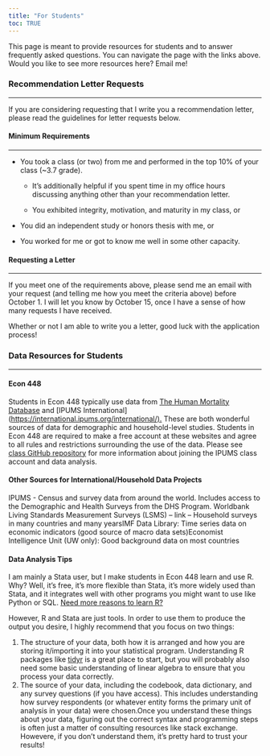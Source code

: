 ```yaml
---
title: "For Students"
toc: TRUE
---
```


This page is meant to provide resources for students and to answer frequently asked questions. You can navigate the page with the links above. Would you like to see more resources here? Email me!

### Recommendation Letter Requests

-------

If you are considering requesting that I write you a recommendation letter, please read the guidelines for letter requests below.

#### Minimum Requirements

-------

-   You took a class (or two) from me and performed in the top 10% of your class (\~3.7 grade).

    -   It's additionally helpful if you spent time in my office hours discussing anything other than your recommendation letter.

    -   You exhibited integrity, motivation, and maturity in my class, or

```{=html}
<!-- -->
```
-   You did an independent study or honors thesis with me, or

```{=html}
<!-- -->
```
-   You worked for me or got to know me well in some other capacity.

#### Requesting a Letter

-------

If you meet one of the requirements above, please send me an email with your request (and telling me how you meet the criteria above) before October 1. I will let you know by October 15, once I have a sense of how many requests I have received.

Whether or not I am able to write you a letter, good luck with the application process!

### Data Resources for Students

--------------

#### Econ 448

Students in Econ 448 typically use data from [The Human Mortality Database](mortality.org) and \[IPUMS International\](<https://international.ipums.org/international/).> These are both wonderful sources of data for demographic and household-level studies. Students in Econ 448 are required to make a free account at these websites and agree to all rules and restrictions surrounding the use of the data. Please see [class GitHub repository](https://github.com/melishka/Econ_448_DevoPop) for more information about joining the IPUMS class account and data analysis.

#### Other Sources for International/Household Data Projects

IPUMS - Census and survey data from around the world. Includes access to the Demographic and Health Surveys from the DHS Program. Worldbank Living Standards Measurement Surveys (LSMS) – link – Household surveys in many countries and many yearsIMF Data Library: Time series data on economic indicators (good source of macro data sets)Economist Intelligence Unit (UW only): Good background data on most countries

#### Data Analysis Tips

I am mainly a Stata user, but I make students in Econ 448 learn and use R. Why? Well, it's free, it's more flexible than Stata, it's more widely used than Stata, and it integrates well with other programs you might want to use like Python or SQL. [Need more reasons to learn R?](https://www.r-bloggers.com/2014/03/why-use-r-five-reasons)

However, R and Stata are just tools. In order to use them to produce the output you desire, I highly recommend that you focus on two things:

1.  The structure of your data, both how it is arranged and how you are storing it/importing it into your statistical program. Understanding R packages like [tidyr](https://vita.had.co.nz/papers/tidy-data.pdf) is a great place to start, but you will probably also need some basic understanding of linear algebra to ensure that you process your data correctly.
2.  The source of your data, including the codebook, data dictionary, and any survey questions (if you have access). This includes understanding how survey respondents (or whatever entity forms the primary unit of analysis in your data) were chosen.Once you understand these things about your data, figuring out the correct syntax and programming steps is often just a matter of consulting resources like stack exchange. Howevere, if you don't understand them, it's pretty hard to trust your results!
